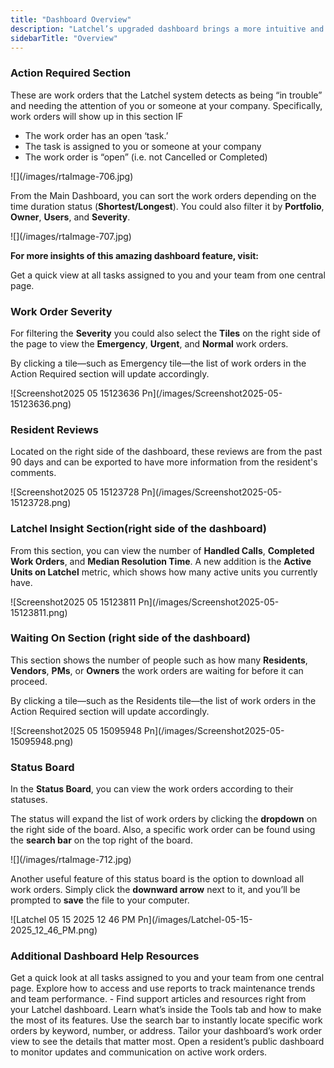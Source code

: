 ```yaml
---
title: "Dashboard Overview"
description: "Latchel’s upgraded dashboard brings a more intuitive and efficient experience, making it easier to manage work orders, track requests, and access key account settings—all in one place. With a modern interface and improved navigation, Dashboard 2.0 helps property managers and service providers streamline their workflow and get things done faster. Check out the new features and enhancements designed to simplify your day-to-day operations!"
sidebarTitle: "Overview"
---
```


### **Action Required Section**

These are work orders that the Latchel system detects as being “in trouble” and needing the attention of you or someone at your company. Specifically, work orders will show up in this section IF

- The work order has an open ‘task.’
- The task is assigned to you or someone at your company
- The work order is “open” (i.e. not Cancelled or Completed)

<Frame>
  ![](/images/rtaImage-706.jpg)
</Frame>

From the Main Dashboard, you can sort the work orders depending on the time duration status (**Shortest/Longest**). You could also filter it by **Portfolio**, **Owner**, **Users**, and **Severity**.

<Frame>
  ![](/images/rtaImage-707.jpg)
</Frame>

**For more insights of this amazing dashboard feature, visit:**

<Card title="Latchel Task Page Overview" icon="diagram-subtask" iconType="duotone" href="/s/topic/0TO5e000000h9wqGAA/Latchel-Task-Page-Overview">
  Get a quick view at all tasks assigned to you and your team from one central page.
</Card>

### **Work Order Severity**

For filtering the **Severity** you could also select the **Tiles** on the right side of the page to view the **Emergency**, **Urgent**, and **Normal** work orders.

By clicking a tile—such as Emergency tile—the list of work orders in the Action Required section will update accordingly.

<Frame>
  ![Screenshot2025 05 15123636 Pn](/images/Screenshot2025-05-15123636.png)
</Frame>

### **Resident Reviews**

Located on the right side of the dashboard, these reviews are from the past 90 days and can be exported to have more information from the resident's comments.

<Frame>
  ![Screenshot2025 05 15123728 Pn](/images/Screenshot2025-05-15123728.png)
</Frame>

### **Latchel Insight Section**(right side of the dashboard)

From this section, you can view the number of **Handled Calls**, **Completed Work Orders**, and **Median Resolution Time**. A new addition is the **Active Units on Latchel** metric, which shows how many active units you currently have.

<Frame>
  ![Screenshot2025 05 15123811 Pn](/images/Screenshot2025-05-15123811.png)
</Frame>

### **Waiting On Section** (right side of the dashboard)

This section shows the number of people such as how many **Residents**, **Vendors**, **PMs**, or **Owners** the work orders are waiting for before it can proceed.

By clicking a tile—such as the Residents tile—the list of work orders in the Action Required section will update accordingly.

<Frame>
  ![Screenshot2025 05 15095948 Pn](/images/Screenshot2025-05-15095948.png)
</Frame>

### **Status Board**

In the **Status Board**, you can view the work orders according to their statuses. 

The status will expand the list of work orders by clicking the **dropdown** on the right side of the board. Also, a specific work order can be found using the **search bar** on the top right of the board.

<Frame>
  ![](/images/rtaImage-712.jpg)
</Frame>

Another useful feature of this status board is the option to download all work orders. Simply click the **downward arrow** next to it, and you’ll be prompted to **save** the file to your computer.

<Frame>
  ![Latchel 05 15 2025 12 46 PM Pn](/images/Latchel-05-15-2025_12_46_PM.png)
</Frame>

### **Additional Dashboard Help Resources**

<CardGroup cols={2}>
  <Card title="Latchel Task Page Overview" icon="diagram-subtask" iconType="duotone" color="#ff9b8a" horizontal href="/s/topic/0TO5e000000h9wqGAA/Latchel-Task-Page-Overview">
    Get a quick look at all tasks assigned to you and your team from one central page.
  </Card>
  <Card title="Latchel Reports Overview" icon="file-csv" iconType="duotone" color="#ff9b8a" horizontal href="/s/topic/0TO5e000000h9wqGAA/Latchel-Reports-Overview">
    Explore how to access and use reports to track maintenance trends and team performance.
  </Card>
  <Card title="How to Access the Help Center Through Your Latchel Dashboard" icon="pen-ruler" iconType="duotone" horizontal href="/s/topic/0TO5e000000h9wqGAA/How-to-Access-the-Help-Center-through-Your-Latchel-Dashboard">
    - Find support articles and resources right from your Latchel dashboard.
  </Card>
  <Card title="Navigating the New Tool Tab in the Latchel Dashboard" icon="toolbox" iconType="duotone" horizontal href="/s/topic/0TO5e000000h9wqGAA/Navigating-the-New-Tool-Tab-in-the-Latchel-Dashboard">
    Learn what’s inside the Tools tab and how to make the most of its features.
  </Card>
  <Card title="Quick Search Box for Work Orders" icon="box-open" iconType="duotone" horizontal href="/s/topic/0TO5e000000h9wqGAA/Quick-Search-Box-for-Work-Orders">
    Use the search bar to instantly locate specific work orders by keyword, number, or address.
  </Card>
  <Card title="Customizable Work Order Quick View" icon="inbox-full" iconType="duotone" horizontal href="/s/topic/0TO5e000000h9wqGAA/Customizable-Work-Order-Quick-View">
    Tailor your dashboard’s work order view to see the details that matter most.
  </Card>
  <Card title="How to Access and View a Resident Public Dashboard" icon="face-viewfinder" iconType="duotone" horizontal href="/s/topic/0TO5e000000h9wqGAA/How-to-Access-and-View-a-Resident-Public-Dashboard">
    Open a resident’s public dashboard to monitor updates and communication on active work orders.
  </Card>
</CardGroup>